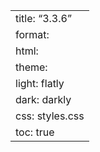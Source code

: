 ---
title: "3.3.6"
format:
    html:
        theme:
            light: flatly
            dark: darkly
        css: styles.css
        toc: true
---
